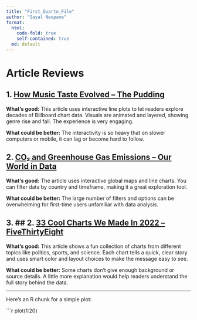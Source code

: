 ```yaml
---
title: "First_Quarto_File"
author: "Sayal Neupane"
format:
  html:
    code-fold: true
    self-contained: true
  md: default
---
```


# Article Reviews

## 1. [How Music Taste Evolved – The Pudding](https://pudding.cool/2017/03/music-history/)

**What’s good:** This article uses interactive line plots to let readers explore decades of Billboard chart data. Visuals are animated and layered, showing genre rise and fall. The experience is very engaging.

**What could be better:** The interactivity is so heavy that on slower computers or mobile, it can lag or become hard to follow.

## 2. [CO₂ and Greenhouse Gas Emissions – Our World in Data](https://ourworldindata.org/co2-and-other-greenhouse-gas-emissions)

**What’s good:** The article uses interactive global maps and line charts. You can filter data by country and timeframe, making it a great exploration tool.

**What could be better:** The large number of filters and options can be overwhelming for first-time users unfamiliar with data analysis.

## 3. ## 2. [33 Cool Charts We Made In 2022 – FiveThirtyEight](https://fivethirtyeight.com/features/best-charts-2022/)

**What’s good:** This article shows a fun collection of charts from different topics like politics, sports, and science. Each chart tells a quick, clear story and uses smart color and layout choices to make the message easy to see.

**What could be better:** Some charts don’t give enough background or source details. A little more explanation would help readers understand the full story behind the data.


---


Here’s an R chunk for a simple plot:

```r
plot(1:20)
